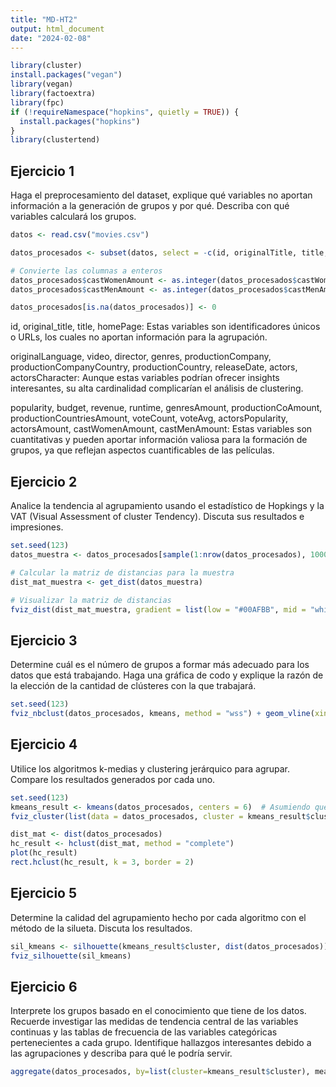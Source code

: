```yaml
---
title: "MD-HT2"
output: html_document
date: "2024-02-08"
---
```


``` r
library(cluster)
install.packages("vegan")
library(vegan)
library(factoextra)
library(fpc)
if (!requireNamespace("hopkins", quietly = TRUE)) {
  install.packages("hopkins")
}
library(clustertend)
```

## Ejercicio 1 
Haga el preprocesamiento del dataset, explique qué variables no aportan información a la
generación de grupos y por qué. Describa con qué variables calculará los grupos.

```r
datos <- read.csv("movies.csv")

datos_procesados <- subset(datos, select = -c(id, originalTitle, title, homePage, originalLanguage, video, director, genres, productionCompany, productionCompanyCountry, productionCountry, releaseDate, actors, actorsCharacter, actorsPopularity))

# Convierte las columnas a enteros
datos_procesados$castWomenAmount <- as.integer(datos_procesados$castWomenAmount)
datos_procesados$castMenAmount <- as.integer(datos_procesados$castMenAmount)

datos_procesados[is.na(datos_procesados)] <- 0

```

id, original_title, title, homePage: Estas variables son identificadores únicos o URLs, los cuales no aportan información para la agrupación.

originalLanguage, video, director, genres, productionCompany, productionCompanyCountry, productionCountry, releaseDate, actors, actorsCharacter: Aunque estas variables podrían ofrecer insights interesantes, su alta cardinalidad complicarían el análisis de clustering.

popularity, budget, revenue, runtime, genresAmount, productionCoAmount, productionCountriesAmount, voteCount, voteAvg, actorsPopularity, actorsAmount, castWomenAmount, castMenAmount: Estas variables son cuantitativas y pueden aportar información valiosa para la formación de grupos, ya que reflejan aspectos cuantificables de las películas.


## Ejercicio 2
Analice la tendencia al agrupamiento usando el estadístico de Hopkings y la VAT (Visual Assessment
of cluster Tendency). Discuta sus resultados e impresiones.

```r

set.seed(123)
datos_muestra <- datos_procesados[sample(1:nrow(datos_procesados), 1000), ]

# Calcular la matriz de distancias para la muestra
dist_mat_muestra <- get_dist(datos_muestra)

# Visualizar la matriz de distancias
fviz_dist(dist_mat_muestra, gradient = list(low = "#00AFBB", mid = "white", high = "#FC4E07"))

```

## Ejercicio 3
Determine cuál es el número de grupos a formar más adecuado para los datos que está trabajando.
Haga una gráfica de codo y explique la razón de la elección de la cantidad de clústeres con la que
trabajará.

```r
set.seed(123)
fviz_nbclust(datos_procesados, kmeans, method = "wss") + geom_vline(xintercept = 4, linetype = 2)

```

## Ejercicio 4
Utilice los algoritmos k-medias y clustering jerárquico para agrupar. Compare los resultados
generados por cada uno.

```r
set.seed(123)
kmeans_result <- kmeans(datos_procesados, centers = 6)  # Asumiendo que se eligen 3 clusters
fviz_cluster(list(data = datos_procesados, cluster = kmeans_result$cluster))

dist_mat <- dist(datos_procesados)
hc_result <- hclust(dist_mat, method = "complete")
plot(hc_result)
rect.hclust(hc_result, k = 3, border = 2)

```

## Ejercicio 5
Determine la calidad del agrupamiento hecho por cada algoritmo con el método de la silueta. Discuta
los resultados.

```r
sil_kmeans <- silhouette(kmeans_result$cluster, dist(datos_procesados))
fviz_silhouette(sil_kmeans)
```

## Ejercicio 6
Interprete los grupos basado en el conocimiento que tiene de los datos. Recuerde investigar las
medidas de tendencia central de las variables continuas y las tablas de frecuencia de las variables
categóricas pertenecientes a cada grupo. Identifique hallazgos interesantes debido a las
agrupaciones y describa para qué le podría servir.

```r
aggregate(datos_procesados, by=list(cluster=kmeans_result$cluster), mean)

```
